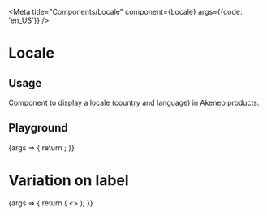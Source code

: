 
<Meta title="Components/Locale" component={Locale} args={{code: 'en_US'}} />

# Locale

## Usage

Component to display a locale (country and language) in Akeneo products.

## Playground

<Canvas>
  <Story name="Standard">
    {args => {
      return <Locale {...args} />;
    }}
  </Story>
</Canvas>

<ArgsTable story="Standard" />

# Variation on label

<Canvas>
  <Story name="Label">
    {args => {
      return (
        <>
          <Locale code="en_US" languageLabel="English" />
          <Locale code="fr_FR" languageLabel="Français" />
          <Locale code="de_DE" />
          <Locale code="pt_BR" />
        </>
      );
    }}
  </Story>
</Canvas>
